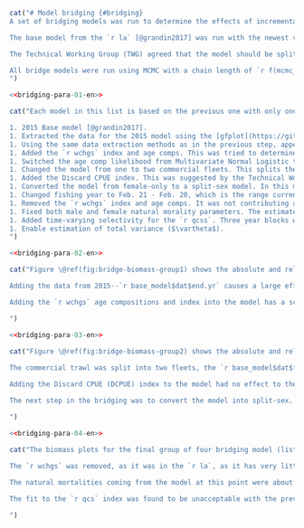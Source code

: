 ```r
cat("# Model bridging {#bridging}
A set of bridging models was run to determine the effects of incremental model modifications while moving from the single-sex, single-fleet `r la` model to the split-sex, two-fleet model used in this assessment.

The base model from the `r la` [@grandin2017] was run with the newest version of the iSCAM code and the original data files. The parameter estimates, reference points, estimated trajectories, index fits, and age comp fits were determined to be identical. The 2015 model was a female-only catch-at-age model with 4 indices of abundance which included the three Synoptic surveys and the Hecate Strait Multispecies assemblage survey.

The Technical Working Group (TWG) agreed that the model should be split-sex, based on the sexual dimorphism obseved in the age and legnth data for this species and there being 8 more years of data since the `r la`, which allowed for an larger number of age proportion specimens for each sex.

All bridge models were run using MCMC with a chain length of `r f(mcmc_chain_length)`, a sample frequency of `r f(mcmc_sample_freq)`, giving `r f(mcmc_num_samples)` samples, which were then burned in by `r f(mcmc_burn_in)` giving a total of `r f(mcmc_actual_samples)` samples actually used.
")
```
```r
<<bridging-para-01-en>>
```

```r
cat("Each model in this list is based on the previous one with only one change made so incremental changes can be tracked.

1. 2015 Base model [@grandin2017].
1. Extracted the data for the 2015 model using the [gfplot](https://github.com/pbs-assess/gfplot) package, which has been used in several assessments and in the [gfsynopsis](https://github.com/pbs-assess/gfsynopsis) report.
1. Using the same data extraction methods as in the previous step, appended data up to and including 2021. The proportion female was changed in this step from 70% to `r total_prop_female`%.
1. Added the `r wchgs` index and age comps. This was tried to determine if the additional survey years since 2015 contributed anything to the model fit.
1. Switched the age comp likelihood from Multivariate Normal Logistic to the saturating parameterization of the Dirichlet-Multinomial [@thorson2016]. This was done to avoid manually reweighting the age proportions for each different model run, and instead have the weighting paramaterized in the model.
1. Changed the model from one to two commercial fleets. This splits the commercial trawl catch into catch from Freezer Trawlers and Shoreside fleets. This was done by recommendation of the TWG, since the large freezer trawlers may fish differently and have different selectivity than the shoreside vessels.
1. Added the Discard CPUE index. This was suggested by the Technical Working Group (TWG) and is an index for vessels that were not fishing for `r sp` and therefore were discarding all that they caught incidentally. The selectivity could not be estimated for this index since there are no age composition data for it, so its selectivity was fixed to values representative of other estimated selectivities from other gears. See Appendix \@ref(app:dcpue) for details on how this index was genereated.
1. Converted the model from female-only to a split-sex model. In this model, the two natural mortality parameters for male and female were fixed. In the previous models, the female natural mortality was estimated. This was done due to poor diagnostics when the parameters were estimated, and to follow what was done in recent Gulf of Alaska assessments (@spies2019).
1. Changed fishing year to Feb. 21 - Feb. 20, which is the range currently used by fisheries management for the fishing year.
1. Removed the `r wchgs` index and age comps. It was not contributing anything to the assessment and the estimated selectivities were not viable due to too few samples. Its removal was suggested by the Technical Working Group (TWG).
1. Fixed both male and female natural morality parameters. The estimated values were quite low for this species based on previous assessments in the area (@grandin2017, @spies2019).
1. Added time-varying selectivity for the `r qcss`. Three year blocks were added in an attempt to improve the index fit for the survey.
1. Enable estimation of total variance ($\vartheta$).
")
```

```r
<<bridging-para-02-en>>
```

```r
cat("Figure \@ref(fig:bridge-biomass-group1) shows the absolute and relative spawning biomass for the first four bridging models in the list above (list items 1-4). Changing the data extraction method for all data up to 2014 does not have much effect, with only a small difference in 2015 absolute biomass and a very small difference in 2015 relative biomass. Small changes in data are mainly due to changes in survey indices, which are caused by survey blocks being removed from the entire survey series. These blocks were found to be unfishable or inappropriate for the index in the surveys since 2014 and were removed from the entire series, changing the historical indices slightly from those included in the `r la`.

Adding the data from 2015--`r base_model$dat$end.yr` causes a large effect in the model (Figure \@ref(fig:bridge-biomass-group1)). The biomass begins dropping more quickly as far back as 2002, with a relatively steep drop from 2010--2020. From 2021--2022 the model shows the beginnings of an upward trend.

Adding the `r wchgs` age compositions and index into the model has a scaling effect in the earlier part of the trajectory, but both absolute and relative biomasses are near identical for 2022 (Figure \@ref(fig:bridge-biomass-group1)).

")
```

```r
<<bridging-para-03-en>>
```

```r
cat("Figure \@ref(fig:bridge-biomass-group2) shows the absolute and relative spawning biomass for the second group of four bridging models (list items 5-8). Changing the age weighting to a parameterized form, the saturated Dirichlet Multinomial (DM) [@thorson2016], causes a drop in absolute biomass. The first model in Figure \@ref(fig:bridge-biomass-group2), when compared to the last model in Figure \@ref(fig:bridge-biomass-group1) shows this. The inital biomass estimate also drops, however, so the relative biomass remains at a similar level with the change to DM.
    
The commercial trawl was split into two fleets, the `r base_model$dat$fleet_gear_names[1]` and `r base_model$dat$fleet_gear_names[2]` fleets. This changed the model internals significantly but had negligible effect on the biomass and relative biomass trajectories (Figure \@ref(fig:bridge-biomass-group2)).

Adding the Discard CPUE (DCPUE) index to the model had no effect to the output biomass. The details of the DCPUE are given in Appendix \@ref(app:dcpue).

The next step in the bridging was to convert the model into split-sex. All previous bridge models were female-only and this step involved significant improvements to the iSCAM model code. This change caused a drop in end-year biomass and relative biomass, and some overall scaling up of the historical relative biomass trajectory (Figure \@ref(fig:bridge-biomass-group2)).

")
```

```r
<<bridging-para-04-en>>
```

```r
cat("The biomass plots for the final group of four bridging model (list items 9-13) is in Figure \@ref(fig:bridge-biomass-group3). For the first of these models, the fishing year was changed from what it was in the `r la`, January 1--December 31 to February 21--February 20. This change was made to reflect the start date for the fishery each year in Canada (February 21). The effect of this is negligble on the median of the absolute and relative biomass, but interestingly it shrinks the credible interval of the absolute biomass. However, the credible interval on the $B_0$ estimate is still very similar to the previous model, so the effect is not carried over to the relative biomass.
    
The `r wchgs` was removed, as it was in the `r la`, as it has very little effect on the biomass and some troubling selectivity estimates (Figure \@ref(fig:bridge-biomass-group3)).

The natural mortalities coming from the model at this point were about the same, `r f(models$bridge_grps[[3]][[2]]$mcmccalcs$m_male_quants[,1][2], 2)` for males and `r f(models$bridge_grps[[3]][[2]]$mcmccalcs$m_female_quants[,1][2], 2)` for females. While the value for males made sense, the female value was much lower than what was expected (Figure \@ref(fig:bridge-biomass-group3)). The `r la` estimated a value of 0.314 for female natural mortality and the Gulf of Alaska (GOA) assessment use a fixed value of 0.35 [@spies2019]. We decided to fix the natural mortalities at the same values as the GOA assessment, which are 0.2 for males and 0.35 for females.

The fit to the `r qcs` index was found to be unacceptable with the previous model, so attempts were made to improve it. The only modification that yielded a better fit without producing unrealistic selectivity parameter estimates was to employ time-varying selectivity for the `r qcs`. Selectivities for two year blocks were estimated, `r tv_block1` and `r tv_block2`. Other year block ranges, addition of more year blocks, and addition of TV selectivity to other survey indices were examined but none performed as well as the two-block `r qcs` configuration, so that was settled on for the base model (Figure \@ref(fig:bridge-biomass-group3)).

")
```
